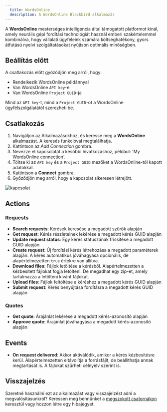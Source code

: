 ```yaml
---
  title: WordsOnline
  description: A WordsOnline Blackbird alkalmazás
---
```


<LinkCard title="Megtekintés a Github-on" target="_blank" href="https://github.com/bb-io/WordsOnline" icon="github" />

A **WordsOnline** mesterséges intelligencia által támogatott platformot kínál, amely neurális gépi fordítási technológiát használ emberi szakértelemmel kombinálva, hogy vállalati ügyfeleink számára költséghatékony, gyors átfutású nyelvi szolgáltatásokat nyújtson optimális minőségben.

## Beállítás előtt

A csatlakozás előtt győződjön meg arról, hogy:

- Rendelkezik WordsOnline példánnyal
- Van WordsOnline `API key`-e
- Van WordsOnline `Project GUID`-ja

Mind az `API key`-t, mind a `Project GUID`-ot a WordsOnline ügyfélszolgálatától szerezheti be.

## Csatlakozás

1. Navigáljon az Alkalmazásokhoz, és keresse meg a **WordsOnline** alkalmazást. A keresés funkcióval megtalálhatja.
2. Kattintson az _Add Connection_ gombra.
3. Nevezze el kapcsolatát a későbbi hivatkozáshoz, például: 'My WordsOnline connection'.
4. Töltse ki az `API key` és a `Project GUID` mezőket a WordsOnline-tól kapott adatokkal.
5. Kattintson a **Connect** gombra.
6. Győződjön meg arról, hogy a kapcsolat sikeresen létrejött.

![kapcsolat](https://raw.githubusercontent.com/bb-io/WordsOnline/main//image/README/connection.png)

## Actions

### Requests 

- **Search requests**: Kérések keresése a megadott szűrők alapján
- **Get request**: Kérés részleteinek lekérése a megadott kérés GUID alapján
- **Update request status**: Egy kérés státuszának frissítése a megadott GUID alapján
- **Create request**: Új fordítási kérés létrehozása a megadott paraméterek alapján. A kérés automatikus jóváhagyása opcionális, de alapértelmezetten `true` értékre van állítva.
- **Download files**: Fájlok letöltése a kérésből. Alapértelmezetten a kézbesített fájlokat fogja letölteni. De megadhat egy zip-et, amely tartalmazza a letölteni kívánt fájlokat.
- **Upload files**: Fájlok feltöltése a kéréshez a megadott kérés GUID alapján
- **Submit request**: Kérés benyújtása fordításra a megadott kérés GUID alapján

### Quotes
- **Get quote**: Árajánlat lekérése a megadott kérés-azonosító alapján
- **Approve quote**: Árajánlat jóváhagyása a megadott kérés-azonosító alapján

## Events

- **On request delivered**: Akkor aktiválódik, amikor a kérés kézbesítésre kerül. Alapértelmezetten eltávolítja a forrásfájlt, de beállíthatja annak megtartását is. A fájlokat szűrheti célnyelv szerint is.

## Visszajelzés

Szeretné használni ezt az alkalmazást vagy visszajelzést adni a megvalósításunkról? Keressen meg bennünket a [megszokott csatornákon](https://www.blackbird.io/) keresztül vagy hozzon létre egy hibajegyet.